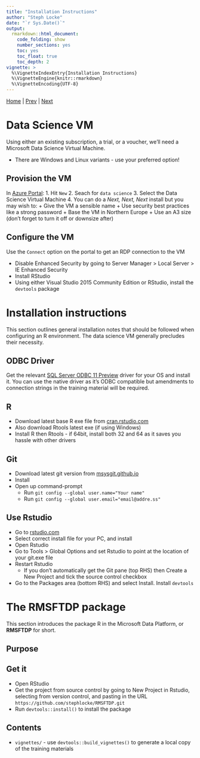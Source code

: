 ```yaml
---
title: "Installation Instructions"
author: "Steph Locke"
date: "`r Sys.Date()`"
output: 
  rmarkdown::html_document: 
    code_folding: show
    number_sections: yes
    toc: yes
    toc_float: true
    toc_depth: 2
vignette: >
  %\VignetteIndexEntry{Installation Instructions}
  %\VignetteEngine{knitr::rmarkdown}
  %\VignetteEncoding{UTF-8}
---
```


[Home](index.html) | [Prev](RMicrosoft.html) | [Next](GettingStarted.html)


# Data Science VM {.tabset}
Using either an existing subscription, a trial, or a voucher, we'll need a Microsoft Data Science Virtual Machine.

- There are Windows and Linux variants - use your preferred option!

## Provision the VM
In [Azure Portal](http://portal.azure.com):
1. Hit `New`
2. Seach for `data science`
3. Select the Data Science Virtual Machine
4. You can do a *Next, Next, Next* install but you may wish to:
   + Give the VM a sensible name
   + Use security best practices like a strong password
   + Base the VM in Northern Europe
   + Use an A3 size (don't forget to turn it off or downsize after)

## Configure the VM
Use the `Connect` option on the portal to get an RDP connection to the VM

- Disable Enhanced Security by going to Server Manager > Local Server > IE Enhanced Security
- Install RStudio
- Using either Visual Studio 2015 Community Edition or RStudio, install the `devtools` package

# Installation instructions {.tabset}
<!-- Source: github.com/stephlocke/Rtraining/inst/handouts/infrastructure/setting-up-a-windows-r-machine -->
This section outlines general installation notes that should be followed when configuring an R environment. The data science VM generally precludes their necessity.

## ODBC Driver
Get the relevant [SQL Server ODBC 11 Preview](https://blogs.msdn.microsoft.com/joseph_idzioreks_blog/2015/09/13/azure-sql-database-sqlcmd-and-bcp-on-ubuntu-linux/) driver for your OS and install it. You can use the native driver as it's ODBC compatible but amendments to connection strings in the training material will be required.

## R
 * Download latest base R exe file from [cran.rstudio.com](http://cran.rstudio.com/)
 * Also download Rtools latest exe (if using Windows)
 * Install R then Rtools - if 64bit, install both 32 and 64 as it saves you hassle with other drivers

## Git
 * Download latest git version from [msysgit.github.io](https://msysgit.github.io/)
 * Install
 * Open up command-prompt
     + Run `git config --global user.name="Your name"`
     + Run `git config --global user.email="email@addre.ss"`

## Use Rstudio
 * Go to [rstudio.com](http://www.rstudio.com/products/rstudio/download/)
 * Select correct install file for your PC, and install
 * Open Rstudio
 * Go to Tools > Global Options and set Rstudio to point at the location of your git.exe file
 * Restart Rstudio
     + If you don't automatically get the Git pane (top RHS) then Create a New Project and tick the source control checkbox
 * Go to the Packages area (bottom RHS) and select Install. Install `devtools`



# The RMSFTDP package {.tabset}
This section introduces the package R in the Microsoft Data Platform, or **RMSFTDP** for short.

## Purpose
## Get it 
 * Open RStudio
 * Get the project from source control by going to New Project in Rstudio, selecting from version control, and pasting in the URL `https://github.com/stephlocke/RMSFTDP.git`
 * Run `devtools::install()` to install the package

## Contents
 * `vignettes/` - use `devtools::build_vignettes()` to generate a local copy of the training materials
